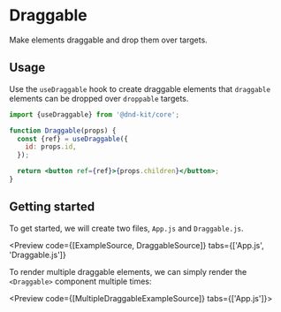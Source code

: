 
# Draggable

Make elements draggable and drop them over targets.

<Preview of={BasicSetup} hero />

## Usage

Use the `useDraggable` hook to create draggable elements that `draggable` elements can be dropped over `droppable` targets.

```jsx
import {useDraggable} from '@dnd-kit/core';

function Draggable(props) {
  const {ref} = useDraggable({
    id: props.id,
  });

  return <button ref={ref}>{props.children}</button>;
}
```

## Getting started

To get started, we will create two files, `App.js` and `Draggable.js`.

<Preview
  code={[ExampleSource, DraggableSource]}
  tabs={['App.js', 'Draggable.js']}
>
  <Example />
</Preview>

To render multiple draggable elements, we can simply render the `<Draggable>` component multiple times:

<Preview code={[MultipleDraggableExampleSource]} tabs={['App.js']}>
  <MultipleDraggableExample />
</Preview>
